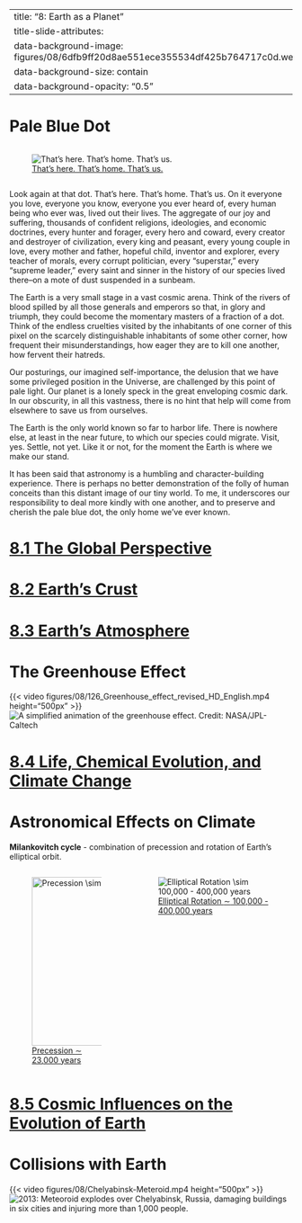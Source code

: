 
---
title: "8: Earth as a Planet"
title-slide-attributes:
    data-background-image: figures/08/6dfb9ff20d8ae551ece355534df425b764717c0d.webp
    data-background-size: contain
    data-background-opacity: "0.5"
---

# Pale Blue Dot

:::: {.columns}
::: {.column width="60%"}
::: {.callout-note appearance="minimal"}
![[That's here. That's home. That's us.](https://www.planetary.org/worlds/pale-blue-dot) ](figures/08/pale-blue-dot.jpg){#fig-pale-blue-dot fig-align="center"}
::: 
:::
::::

::: {.notes}
Look again at that dot. That's here. That's home. That's us. On it everyone you love, everyone you know, everyone you ever heard of, every human being who ever was, lived out their lives. The aggregate of our joy and suffering, thousands of confident religions, ideologies, and economic doctrines, every hunter and forager, every hero and coward, every creator and destroyer of civilization, every king and peasant, every young couple in love, every mother and father, hopeful child, inventor and explorer, every teacher of morals, every corrupt politician, every "superstar," every "supreme leader," every saint and sinner in the history of our species lived there--on a mote of dust suspended in a sunbeam.

The Earth is a very small stage in a vast cosmic arena. Think of the rivers of blood spilled by all those generals and emperors so that, in glory and triumph, they could become the momentary masters of a fraction of a dot. Think of the endless cruelties visited by the inhabitants of one corner of this pixel on the scarcely distinguishable inhabitants of some other corner, how frequent their misunderstandings, how eager they are to kill one another, how fervent their hatreds.

Our posturings, our imagined self-importance, the delusion that we have some privileged position in the Universe, are challenged by this point of pale light. Our planet is a lonely speck in the great enveloping cosmic dark. In our obscurity, in all this vastness, there is no hint that help will come from elsewhere to save us from ourselves.

The Earth is the only world known so far to harbor life. There is nowhere else, at least in the near future, to which our species could migrate. Visit, yes. Settle, not yet. Like it or not, for the moment the Earth is where we make our stand.

It has been said that astronomy is a humbling and character-building experience. There is perhaps no better demonstration of the folly of human conceits than this distant image of our tiny world. To me, it underscores our responsibility to deal more kindly with one another, and to preserve and cherish the pale blue dot, the only home we've ever known.
:::

# [8.1 The Global Perspective](https://openstax.org/books/astronomy-2e/pages/8-1-the-global-perspective)

# {background-image="figures/08/old08-pg_0026.svg" background-size="75%"}
# {background-image="figures/08/old08-pg_0020.svg" background-size="75%"}
# {background-image="figures/08/old08-pg_0021.svg" background-size="75%"}
# {background-image="figures/08/old08-pg_0022.svg" background-size="75%"}
# {background-image="figures/08/old08-pg_0023.svg" background-size="75%"}
# {background-image="figures/08/old08-pg_0028.svg" background-size="75%"}


# [8.2 Earth's Crust](https://openstax.org/books/astronomy-2e/pages/8-2-earths-crust)

# {background-image="figures/08/old08-pg_0029.svg" background-size="75%"}
# {background-image="figures/08/old08-pg_0030.svg" background-size="75%"}
# {background-image="figures/08/old08-pg_0031.svg" background-size="75%"}
# {background-image="figures/08/old08-pg_0032.svg" background-size="75%"}
# {background-image="figures/08/old08-pg_0036.svg" background-size="75%"}
# {background-image="figures/08/old08-pg_0037.svg" background-size="75%"}

# [8.3 Earth's Atmosphere](https://openstax.org/books/astronomy-2e/pages/8-3-earths-atmosphere)

# {background-image="figures/08/old09-pg_0005.svg" background-size="75%"}
# {background-image="figures/08/old09-pg_0006.svg" background-size="75%"}
# {background-image="figures/08/old09-pg_0007.svg" background-size="75%"}
# {background-image="figures/08/old09-pg_0008.svg" background-size="75%"}
# {background-image="figures/08/old09-pg_0009.svg" background-size="75%"}
# {background-image="figures/08/old09-pg_0010.svg" background-size="75%"}
# {background-image="figures/08/old09-pg_0011.svg" background-size="75%"}
# {background-image="figures/08/old09-pg_0012.svg" background-size="75%"}
# The Greenhouse Effect 

{{< video figures/08/126_Greenhouse_effect_revised_HD_English.mp4 height="500px" >}}
![[A simplified animation of the greenhouse effect. Credit: NASA/JPL-Caltech](https://climate.nasa.gov/causes/) ](){#fig-greenhouse-animation fig-align="center"}

# {background-image="figures/08/old09-pg_0015.svg" background-size="75%"}
# {background-image="figures/08/old09-pg_0016.svg" background-size="75%"}
# {background-image="figures/08/old09-pg_0018.svg" background-size="75%"}
# {background-image="figures/08/old09-pg_0019.svg" background-size="75%"}
# {background-image="figures/08/old09-pg_0020.svg" background-size="75%"}
# {background-image="figures/08/old09-pg_0021.svg" background-size="75%"}
# {background-image="figures/08/old09-pg_0024.svg" background-size="75%"}
# {background-image="figures/08/old09-pg_0025.svg" background-size="75%"}

# [8.4 Life, Chemical Evolution, and Climate Change](https://openstax.org/books/astronomy-2e/pages/8-4-life-chemical-evolution-and-climate-change)

# {background-image="figures/08/old09-pg_0039.svg" background-size="75%"}

# Astronomical Effects on Climate

**Milankovitch cycle** - combination of precession and rotation of Earth's elliptical orbit.

:::: {.columns}

::: {.column width="35%"}
::: {.callout-note appearance="minimal"}
![[Precession $\sim$ 23,000 years](https://en.wikipedia.org/wiki/File:Earth_obliquity_range.svg) ](figures/08/Earth_obliquity_range.svg){#fig-earth-precession fig-align="center" height=300px}
::: 
:::
::: {.column width="50%"}

::: {.callout-note appearance="minimal"}
![[Elliptical Rotation $\sim$ 100,000 -  400,000 years](https://commons.wikimedia.org/wiki/File:Precessing_Kepler_orbit_280frames_e0.6_smaller.gif) ](figures/08/Precessing_Kepler_orbit_280frames_e0.6_smaller.gif){#fig-elliptic-rotation fig-align="center"}
::: 
:::

::::


# {background-image="figures/08/old09-pg_0041.svg" background-size="75%"}
# {background-image="figures/08/old09-pg_0042.svg" background-size="75%"}
# {background-image="figures/08/old09-pg_0043.svg" background-size="75%"}
# {background-image="figures/08/old09-pg_0044.svg" background-size="75%"}
# {background-image="figures/08/old09-pg_0045.svg" background-size="75%"}
# {background-image="figures/08/old09-pg_0046.svg" background-size="75%"}
# {background-image="figures/08/old09-pg_0047.svg" background-size="75%"}
# {background-image="figures/08/old09-pg_0048.svg" background-size="75%"}
# {background-image="figures/08/old09-pg_0049.svg" background-size="75%"}

# [8.5 Cosmic Influences on the Evolution of Earth](https://openstax.org/books/astronomy-2e/pages/8-5-cosmic-influences-on-the-evolution-of-earth)

# {background-image="figures/08/old12-pg_0057.svg" background-size="75%"}
# {background-image="figures/08/old12-pg_0058.svg" background-size="75%"}
# Collisions with Earth

{{< video figures/08/Chelyabinsk-Meteroid.mp4 height="500px" >}}
![[2013: Meteoroid explodes over Chelyabinsk, Russia, damaging buildings in six cities and injuring more than 1,000 people. ](https://en.wikipedia.org/wiki/Chelyabinsk_meteor) ](){#fig-meteroid fig-align="center"}


# {background-image="figures/08/old12-pg_0060.svg" background-size="75%"}
# {background-image="figures/08/old12-pg_0061.svg" background-size="75%"}
# {background-image="figures/08/old12-pg_0062.svg" background-size="75%"}
# {background-image="figures/08/old12-pg_0063.svg" background-size="75%"}
# {background-image="figures/08/old12-pg_0064.svg" background-size="75%"}
# {background-image="figures/08/old12-pg_0065.svg" background-size="75%"}

